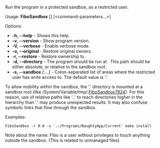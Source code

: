 Run the program in a protected sandbox, as a restricted user.

Usage: '''FiboSandbox''' [<options>] <program> [<command-parameters...>]

Options:
* '''-h, --help''' - Shows this help.
* '''-v, --version''' - Show program version.
* '''-V, --verbose''' - Enable verbose mode.
* '''-o, --original''' - Restore original owners.
* '''-r, --restore''' ''<entry>'' - Restore ownership to <entry>.
* '''-d, --directory''' ''<entry>'' - The program should be run at <entry>. This path should be either absolute, or relative to the sandbox root.
* '''-s, --sandbox''' ''<entry>[:<entry>...]'' - Colon-separated list of areas where the restricted user has write access to. The default value is '.'.


To allow mobility within the sandbox, the '.' directory is mounted at
a sandbox root (like /System/Variable/tmp/.[[FiboSandbox7824]]). For this reason, use of relative paths like '..' to reach
directories higher in the hierarchy than '.' may produce unexpected results.
It may also confuse symbolic links that flow through the sandbox.


Examples:
<pre>
FiboSandbox -r 0.0 -s '.:/Programs/NaughtyApp/Current' make install
</pre>


Note about the name: Fibo is a user without privileges to touch anything outside the sandbox. (This is related to unmanaged files)


{{Scripts}}